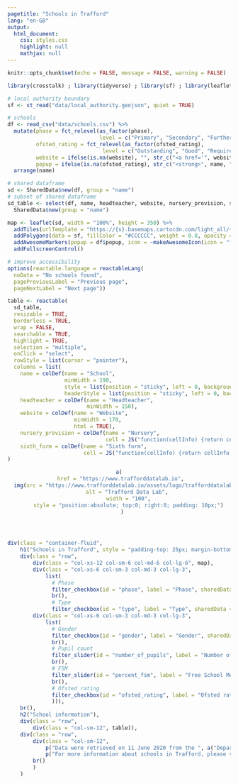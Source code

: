 ```yaml
---
pagetitle: "Schools in Trafford"
lang: "en-GB"
output: 
  html_document:
    css: styles.css
    highlight: null
    mathjax: null
---
```


```r
knitr::opts_chunk$set(echo = FALSE, message = FALSE, warning = FALSE)

library(crosstalk) ; library(tidyverse) ; library(sf) ; library(leaflet) ; library(leaflet.extras) ; library(reactable) ; library(shiny) ; library(htmlwidgets) ; library(htmltools)

# local authority boundary
sf <- st_read("data/local_authority.geojson", quiet = TRUE)

# schools
df <- read_csv("data/schools.csv") %>% 
  mutate(phase = fct_relevel(as_factor(phase),
                             level = c("Primary", "Secondary", "Further Education", "Continuous")),
         ofsted_rating = fct_relevel(as_factor(ofsted_rating),
                              level = c("Outstanding", "Good", "Requires improvement", "Serious Weaknesses")),
         website = ifelse(is.na(website), "", str_c("<a href='", website, "'target='_blank'>", str_remove(website, "http://www.|https://www.|www.|http://|https://"), "</a>")),
         popup = ifelse(is.na(ofsted_rating), str_c("<strong>", name, "</strong><br/><a href='", compare_performance, "'target='_blank'>Compare performance with other schools</a>") %>% map(HTML), str_c("<strong>", name, "</strong><br/><a href='", ofsted_report, "'target='_blank'>Latest Ofsted report</a><br/><a href='", compare_performance, "'target='_blank'>Compare performance with other schools</a>") %>% map(HTML)))  %>% 
  arrange(name)

# shared dataframe
sd <- SharedData$new(df, group = "name")
# subset of shared dataframe
sd_table <- select(df, name, headteacher, website, nursery_provision, sixth_form) %>%
  SharedData$new(group = "name")
```

```r
map <- leaflet(sd, width = "100%", height = 350) %>%
  addTiles(urlTemplate = "https://{s}.basemaps.cartocdn.com/light_all/{z}/{x}/{y}{r}.png", attribution = '&copy; <a href="https://www.openstreetmap.org/copyright">OpenStreetMap</a> contributors &copy; <a href="https://carto.com/attributions">CARTO</a> | <a href="https://www.ons.gov.uk/methodology/geography/licences">Contains OS data © Crown copyright and database right (2020)</a> | Data: <a href="https://get-information-schools.service.gov.uk" target="_blank">DfE</a>', options = tileOptions(minZoom = 11, maxZoom = 18)) %>%
  addPolygons(data = sf, fillColor = "#CCCCCC", weight = 0.8, opacity = 1, color = "#212121") %>%  
  addAwesomeMarkers(popup = df$popup, icon = ~makeAwesomeIcon(icon = "fas fa-school", library = "fa", iconColor = "#FFFFFF", markerColor = "purple")) %>%
  addFullscreenControl()
```

```r
# improve accessibility
options(reactable.language = reactableLang(
  noData = "No schools found",
  pagePreviousLabel = "Previous page",
  pageNextLabel = "Next page"))

table <- reactable(
  sd_table,
  resizable = TRUE,
  borderless = TRUE,
  wrap = FALSE,
  searchable = TRUE,
  highlight = TRUE,
  selection = "multiple",
  onClick = "select",
  rowStyle = list(cursor = "pointer"),
  columns = list(
    name = colDef(name = "School",
                  minWidth = 190,
                  style = list(position = "sticky", left = 0, background = "#fff", zIndex = 1),
                  headerStyle = list(position = "sticky", left = 0, background = "#fff", zIndex = 1)),
    headteacher = colDef(name = "Headteacher",
                         minWidth = 150),
    website = colDef(name = "Website", 
                     minWidth = 170,
                     html = TRUE),
    nursery_provision = colDef(name = "Nursery", 
                               cell = JS("function(cellInfo) {return cellInfo.value === 'No' ? '\u2718' : '\u2713'}")),
    sixth_form = colDef(name = "Sixth form",
                        cell = JS("function(cellInfo) {return cellInfo.value === 'No' ? '\u2718' : '\u2713'}")))
)
```
<header>
```r
a(
  href = "https://www.trafforddatalab.io", 
  img(src = "https://www.trafforddatalab.io/assets/logo/trafforddatalab_logo.svg", 
      alt = "Trafford Data Lab", 
      width = "100",
      style = "position:absolute; top:0; right:0; padding: 10px;")
  )
```
</header><main>
```r
div(class = "container-fluid",
    h1("Schools in Trafford", style = "padding-top: 25px; margin-bottom: 20px;"),
    div(class = "row",
        div(class = "col-xs-12 col-sm-6 col-md-6 col-lg-6", map),
        div(class = "col-xs-6 col-sm-3 col-md-3 col-lg-3", 
            list(
              # Phase
              filter_checkbox(id = "phase", label = "Phase", sharedData = sd, group = ~phase),
              br(),
              # Type
              filter_checkbox(id = "type", label = "Type", sharedData = sd, group = ~type))),
        div(class = "col-xs-6 col-sm-3 col-md-3 col-lg-3", 
            list(
              # Gender
              filter_checkbox(id = "gender", label = "Gender", sharedData = sd, group = ~gender, inline = TRUE),
              br(),
              # Pupil count
              filter_slider(id = "number_of_pupils", label = "Number of pupils", sharedData = sd, column = ~number_of_pupils, step = 10, ticks = FALSE),
              br(),
              # FSM
              filter_slider(id = "percent_fsm", label = "Free School Meals", sharedData = sd, column = ~percent_fsm, step = 1, round = TRUE, sep = "", ticks = FALSE, post = "%"),
              br(),
              # Ofsted rating
              filter_checkbox(id = "ofsted_rating", label = "Ofsted rating", sharedData = sd, group = ~ofsted_rating)
              ))),
    br(),
    h2("School information"),
    div(class = "row",
        div(class = "col-sm-12", table)),
    div(class = "row",
        div(class = "col-sm-12", 
            p("Data were retrieved on 11 June 2020 from the ", a("Department for Education's", href = 'https://www.gov.uk/government/organisations/department-for-education'), a("register of schools and colleges.", href = 'https://get-information-schools.service.gov.uk'), "The number of pupils and the percentage of those on free school meals are drawn from a school audit conducted in January 2019."), 
            p("For more information about schools in Trafford, please visit ", a("trafford.gov.uk/residents/schools", href = 'https://www.trafford.gov.uk/residents/schools', target = "_blank"))),
        br()
        )
    )
```
</main>
<script>
  // Remove the crosstalk selection button from the Leaflet map. Map may not have initialised at this point so set up an interval to keep calling until it has
  var removeSelectionButtonFn = setInterval(removeSelectionButton, 100);
  
  function removeSelectionButton() {
    try {
      // We don't have an id or name so have to do it by classname and then check we have the correct button by testing the 'title' attribute
      var arrEasyButtonContainer = document.getElementsByClassName('easy-button-container');
  
      for (var i = 0; i < arrEasyButtonContainer.length; i++) {
        if (arrEasyButtonContainer[i].childNodes[0].title == "Make a selection") {
          var parent = arrEasyButtonContainer[i].parentNode;
          parent.removeChild(arrEasyButtonContainer[i]);    // remove the whole container plus button
          clearInterval(removeSelectionButtonFn);  // cancel any further calls to this function as we have completed all actions
        }
      }
    }
    catch(e) {
      clearInterval(removeSelectionButtonFn);   // something went wrong so cancel fn call
    }
  }
  
  
  // Add aria-label attribute to the fullscreen Leaflet map button to identify its purpose as the link is empty (assessibility issue)
  // Map may not have initialised at this point so set up an interval to keep calling until it has
  var updateFullscreenButtonFn = setInterval(updateFullscreenButton, 100);
  
  function updateFullscreenButton() {
    try {
      // We don't have an id or name so have to do it by classname
      var arrFullscreenButtonLink = document.getElementsByClassName('leaflet-control-fullscreen-button');
      
      if (arrFullscreenButtonLink.length > 0) {
        // set aria-label to describe the function of the link/button
        arrFullscreenButtonLink[0].setAttribute('aria-label', 'Maximise/minimise map.');
        
        clearInterval(updateFullscreenButtonFn);    // cancel any further calls to this function as we have completed all actions
      }
    }
    catch(e) {
      clearInterval(updateFullscreenButtonFn);    // something went wrong so cancel fn call
    }
  }
  
  
  // Add type="hidden" attribute to all form elements with classname "irs-hidden-input" to remove errors in
  // WAVE due to the inputs not having labels.
  // The controls may not have initialised at this point so set up an interval to keep calling until they have
  var addInputHiddenFn = setInterval(addInputHidden, 500);
  
  function addInputHidden() {
    try {
      var arrHiddenInputs = document.getElementsByClassName('irs-hidden-input');
    
      if (arrHiddenInputs.length > 0) {
        for (var i = 0; i < arrHiddenInputs.length; i++) {
          arrHiddenInputs[i].setAttribute('type', 'hidden');
        }
        
        clearInterval(addInputHiddenFn);   // cancel any further calls to this function as we have completed all actions
      }
    }
    catch(e) {
      clearInterval(addInputHiddenFn);   // something went wrong so cancel fn call
    }
  }
  
  
  // Remove label tags created by crosstalk for the checkboxes and sliders as they cause validation errors,
  // and replace them with fieldsets and legends containing the text of the label
  // Reason for the error is that the 'for' attribute isn't referencing an id of a form control
  // NOTE: the do while loop always references array index 0 because as the elements are removed from the DOM they are also removed from the array
  var arrFormLabels = document.getElementsByClassName('control-label');
  var parent;
  var labelText;
  var newNode;
  var fieldset;
  var legend;
  
  do {
    parent = arrFormLabels[0].parentNode;                   // container of the label
    labelText = arrFormLabels[0].firstChild.textContent;    // get the label text we want to preserve
    
    // create the new fieldset and legend nodes first
    legend = document.createElement('legend');
    legend.appendChild(document.createTextNode(labelText));
    legend.setAttribute('class', 'formGroupHeading');
    fieldset = document.createElement('fieldset');
    fieldset.appendChild(legend);
    
    parent.removeChild(arrFormLabels[0]);   // remove the old label
    
    // Now add all the children of parent to the newly created fieldset
    while (parent.childNodes.length > 0) {
      fieldset.appendChild(parent.childNodes[0]);
    }
    
    parent.appendChild(fieldset);    // add the fieldset to the parent
    
    // For the slider widgets we also need to add an aria-label to describe the purpose of the group
    if (parent.classList.contains('crosstalk-input-slider')) {
      parent.setAttribute('aria-label', 'Slider range control for ' + labelText);
      parent.setAttribute('tabindex', '0');    // allow the slider group to be accessed via tab
    }
  }
  while (arrFormLabels.length > 0);
  
  
  // Add aria-labels to the slider components
  // The inner controls may not have initialised at this point so set up an interval to keep calling until they have
  var slidersFn = setInterval(sliders, 500);
  
  function sliders() {
    try {
      var arrSliders = document.getElementsByClassName('crosstalk-input-slider');   // The div surrounding the control group
    
      var arrMinValues = document.getElementsByClassName('irs-min');          // range min label
      var arrMaxValues = document.getElementsByClassName('irs-max');          // range max label
      var arrFromValues = document.getElementsByClassName('irs-from');        // range from label
      var arrToValues = document.getElementsByClassName('irs-to');            // range to label
      var arrSingleValues = document.getElementsByClassName('irs-single');    // range from - to label
      var arrSliderHandles = document.getElementsByClassName('irs-slider');   // the handles on the sliders
      
      if (arrFromValues.length == arrSliders.length) {
        // We know how many sliders there are on the page as their containers are written into the HTML.
        // The actual slider widgets are dynamically created within them at runtime.
        // If the array lengths match we know that the widgets have all been created
        for (var i = 0; i < arrSliders.length; i++) {
          arrMinValues[i].setAttribute('aria-label', 'Minimum range value');
          arrMaxValues[i].setAttribute('aria-label', 'Maximum range value');
          arrFromValues[i].setAttribute('aria-label', 'Lower range value');
          arrToValues[i].setAttribute('aria-label', 'Upper range value');
          arrSingleValues[i].setAttribute('aria-label', 'Range values');
        }
        
        // these are the slider handles
        for (var i = 0; i < arrSliderHandles.length; i++) {
          arrSliderHandles[i].setAttribute('aria-label', 'slider handle');    // not using role="slider" as unfortunately this control doesn't seem to conform to the WAI-ARIA specification for the slider role
        }
        
        clearInterval(slidersFn);   // cancel any further calls to this function as we have completed all actions
      }
    }
    catch(e) {
      clearInterval(slidersFn);   // something went wrong so cancel fn call
    }
  }
</script>